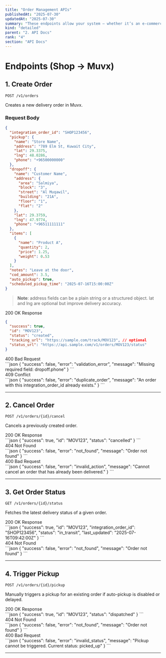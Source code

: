 ```yaml
---
title: "Order Management APIs"
publishedAt: "2025-07-30"
updatedAt: "2025-07-30"
summary: "These endpoints allow your system — whether it’s an e-commerce platform, restaurant app, or any custom backend — to create, update, and track delivery orders via Muvx."
kind: "detailed"
parent: "2. API Docs"
rank: "4"
section: "API Docs"
---
```


# Endpoints (Shop → Muvx)

## 1. Create Order

`POST /v1/orders`

Creates a new delivery order in Muvx.

### Request Body

```json
{
  "integration_order_id": "SHOP123456",
  "pickup": {
    "name": "Store Name",
    "address": "789 Elm St, Kuwait City",
    "lat": 29.3375,
    "lng": 48.0286,
    "phone": "+96500000000"
  },
  "dropoff": {
    "name": "Customer Name",
    "address": {
      "area": "Salmiya",
      "block": "3",
      "street": "Al Muqawil",
      "building": "21A",
      "floor": "1",
      "flat": "2"
    },
    "lat": 29.3759,
    "lng": 47.9774,
    "phone": "+96511111111"
  },
  "items": [
    {
      "name": "Product A",
      "quantity": 2,
      "price": 1.25,
      "weight": 0.53
    }
  ],
  "notes": "Leave at the door",
  "cod_amount": 3.5,
  "auto_pickup": true,
  "scheduled_pickup_time": "2025-07-16T15:00:00Z"
}
```

> **Note**: address fields can be a plain string or a structured object. lat and lng are optional but improve delivery accuracy.

<div className="inline-block bg-green-100 text-green-800 text-sm font-semibold px-3 py-0 rounded">
  200 OK Response
</div>

```json
{
  "success": true,
  "id": "MOV123",
  "status": "created",
  "tracking_url": "https://sample.com/track/MOV123", // optional
  "status_url": "https://api.sample.com/v1/orders/MOV123/status"
}
```

<div className="inline-block bg-red-100 text-red-800 text-sm font-semibold px-3 py-0 rounded">
  400 Bad Request
</div>
```json
{
  "success": false,
  "error": "validation_error",
  "message": "Missing required field: dropoff.phone"
}
```

<div className="inline-block bg-yellow-100 text-yellow-800 text-sm font-semibold px-3 py-0 rounded">
  409 Conflict
</div>
```json
{
  "success": false,
  "error": "duplicate_order",
  "message": "An order with this integration_order_id already exists."
}
```

---

## 2. Cancel Order

`POST /v1/orders/{id}/cancel`

Cancels a previously created order.

<div className="inline-block bg-green-100 text-green-800 text-sm font-semibold px-3 py-0 rounded">
  200 OK Response
</div>
```json
{
  "success": true,
  "id": "MOV123",
  "status": "cancelled"
}
```

<div className="inline-block bg-gray-100 text-gray-800 text-sm font-semibold px-3 py-0 rounded">
  404 Not Found
</div>
```json
{
  "success": false,
  "error": "not_found",
  "message": "Order not found"
}
```

<div className="inline-block bg-red-100 text-red-800 text-sm font-semibold px-3 py-0 rounded">
  400 Bad Request
</div>
```json
{
  "success": false,
  "error": "invalid_action",
  "message": "Cannot cancel an order that has already been delivered."
}
```

---

## 3. Get Order Status

`GET /v1/orders/{id}/status`

Fetches the latest delivery status of a given order.

<div className="inline-block bg-green-100 text-green-800 text-sm font-semibold px-3 py-0 rounded">
  200 OK Response
</div>
```json
{
  "success": true,
  "id": "MOV123",
  "integration_order_id": "SHOP123456",
  "status": "in_transit",
  "last_updated": "2025-07-16T09:42:00Z"
}
```

<div className="inline-block bg-gray-100 text-gray-800 text-sm font-semibold px-3 py-0 rounded">
  404 Not Found
</div>
```json
{
  "success": false,
  "error": "not_found",
  "message": "Order not found"
}
```

---

## 4. Trigger Pickup

`POST /v1/orders/{id}/pickup`

Manually triggers a pickup for an existing order if auto-pickup is disabled or delayed.

<div className="inline-block bg-green-100 text-green-800 text-sm font-semibold px-3 py-0 rounded">
  200 OK Response
</div>
```json
{
  "success": true,
  "id": "MOV123",
  "status": "dispatched"
}
```

<div className="inline-block bg-gray-100 text-gray-800 text-sm font-semibold px-3 py-0 rounded">
  404 Not Found
</div>
```json
{
  "success": false,
  "error": "not_found",
  "message": "Order not found"
}
```

<div className="inline-block bg-red-100 text-red-800 text-sm font-semibold px-3 py-0 rounded">
  400 Bad Request
</div>
```json
{
  "success": false,
  "error": "invalid_status",
  "message": "Pickup cannot be triggered. Current status: picked_up"
}
```

---
